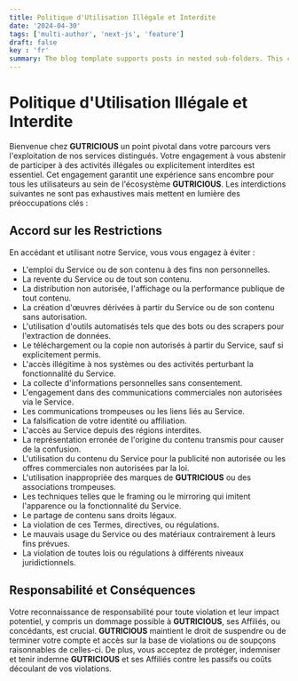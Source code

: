 ```yaml
---
title: Politique d'Utilisation Illégale et Interdite
date: '2024-04-30'
tags: ['multi-author', 'next-js', 'feature']
draft: false
key : 'fr'
summary: The blog template supports posts in nested sub-folders. This can be used to group posts of similar content e.g. a multi-part course.
---
```


# Politique d'Utilisation Illégale et Interdite

Bienvenue chez **GUTRICIOUS** un point pivotal dans votre parcours vers l'exploitation de nos services distingués. Votre engagement à vous abstenir de participer à des activités illégales ou explicitement interdites est essentiel. Cet engagement garantit une expérience sans encombre pour tous les utilisateurs au sein de l'écosystème **GUTRICIOUS**. Les interdictions suivantes ne sont pas exhaustives mais mettent en lumière des préoccupations clés :

## Accord sur les Restrictions

En accédant et utilisant notre Service, vous vous engagez à éviter :

- L'emploi du Service ou de son contenu à des fins non personnelles.
- La revente du Service ou de tout son contenu.
- La distribution non autorisée, l'affichage ou la performance publique de tout contenu.
- La création d'œuvres dérivées à partir du Service ou de son contenu sans autorisation.
- L'utilisation d'outils automatisés tels que des bots ou des scrapers pour l'extraction de données.
- Le téléchargement ou la copie non autorisés à partir du Service, sauf si explicitement permis.
- L'accès illégitime à nos systèmes ou des activités perturbant la fonctionnalité du Service.
- La collecte d'informations personnelles sans consentement.
- L'engagement dans des communications commerciales non autorisées via le Service.
- Les communications trompeuses ou les liens liés au Service.
- La falsification de votre identité ou affiliation.
- L'accès au Service depuis des régions interdites.
- La représentation erronée de l'origine du contenu transmis pour causer de la confusion.
- L'utilisation du contenu du Service pour la publicité non autorisée ou les offres commerciales non autorisées par la loi.
- L'utilisation inappropriée des marques de **GUTRICIOUS** ou des associations trompeuses.
- Les techniques telles que le framing ou le mirroring qui imitent l'apparence ou la fonctionnalité du Service.
- Le partage de contenu sans droits légaux.
- La violation de ces Termes, directives, ou régulations.
- Le mauvais usage du Service ou des matériaux contrairement à leurs fins prévues.
- La violation de toutes lois ou régulations à différents niveaux juridictionnels.

## Responsabilité et Conséquences

Votre reconnaissance de responsabilité pour toute violation et leur impact potentiel, y compris un dommage possible à **GUTRICIOUS**, ses Affiliés, ou concédants, est crucial. **GUTRICIOUS** maintient le droit de suspendre ou de terminer votre compte et accès sur la base de violations ou de soupçons raisonnables de celles-ci. De plus, vous acceptez de protéger, indemniser et tenir indemne **GUTRICIOUS** et ses Affiliés contre les passifs ou coûts découlant de vos violations.
